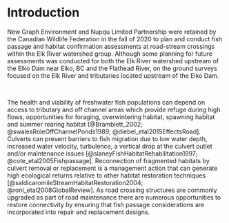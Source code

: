 

# Introduction {#intro}
New Graph Environment and Nupqu Limited Partnership were retained by the Canadian Wildlife Federation in the fall of 2020 to plan and conduct fish passage and habitat confirmation assessments at road-stream crossings within the Elk River watershed group.  Although some planning for future assessments was conducted for both the Elk River watershed upstream of the Elko Dam near Elko, BC and the Flathead River, on the ground surveys focused on the Elk River and tributaries located upstream of the Elko Dam. 

<br>

The health and viability of freshwater fish populations can depend on access to tributary and off channel areas which provide refuge during high flows, opportunities for foraging, overwintering habitat, spawning habitat and summer rearing habitat [@Bramblett_2002; @swalesRoleOffChannelPonds1989; @diebel_etal2015EffectsRoad].  Culverts can present barriers to fish migration due to low water depth, increased water velocity, turbulence, a vertical drop at the culvert outlet and/or maintenance issues [@slaneyFishHabitatRehabilitation1997; @cote_etal2005Fishpassage]. Reconnection of fragmented habitats by culvert removal or replacement is a management action that can generate high ecological returns relative to other habitat restoration techniques [@saldicaromileStreamHabitatRestoration2004; @roni_etal2008GlobalReview]. As road crossing structures are commonly upgraded as part of road maintenance there are numerous opportunities to restore connectivity by ensuring that fish passage considerations are incorporated into repair and replacement designs.
